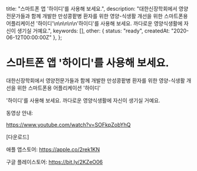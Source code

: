   title: "스마트폰 앱 '하이디'를 사용해 보세요.",
  description: "대한신장학회에서 영양전문가들과 함께 개발한 만성콩팥병 환자를 위한 영양-식생활 개선을 위한 스마트폰용 어플리케이션 '하이디'\n\n\n\n\n'하이디'를 사용해 보세요. 까다로운 영양식생활에 자신이 생기실 거예요.",
  keywords: [],
  other: { status: "ready", createdAt: "2020-06-12T00:00:00Z" },
};

# 스마트폰 앱 '하이디'를 사용해 보세요.

대한신장학회에서 영양전문가들과 함께 개발한 만성콩팥병 환자를 위한 영양-식생활 개선을 위한 스마트폰용 어플리케이션 '하이디'




'하이디'를 사용해 보세요. 까다로운 영양식생활에 자신이 생기실 거예요.



동영상 안내: 

https://www.youtube.com/watch?v=SOFkpZobYhQ

 

[다운로드]

애플 앱스토어: https://apple.co/2rek1KN

구글 플레이스토어: https://bit.ly/2KZeO06
